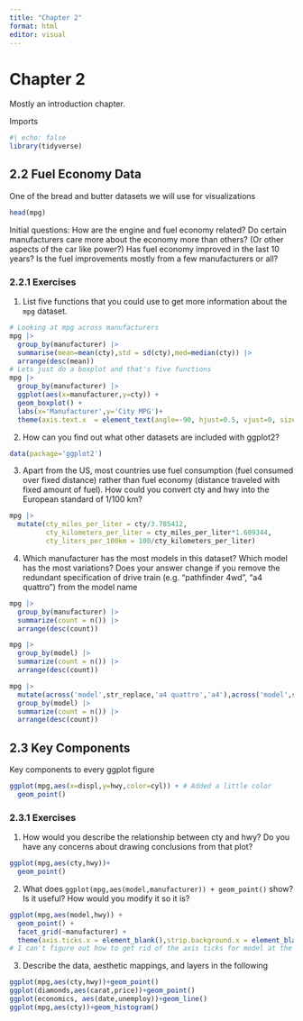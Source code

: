 ```yaml
---
title: "Chapter 2"
format: html
editor: visual
---
```


# Chapter 2

Mostly an introduction chapter.

Imports
```r
#| echo: false
library(tidyverse)
```


## 2.2 Fuel Economy Data
One of the bread and butter datasets we will use for visualizations
```r
head(mpg)
```


Initial questions: How are the engine and fuel economy related? Do certain manufacturers care more about the economy more than others? (Or other aspects of the car like power?) Has fuel economy improved in the last 10 years? Is the fuel improvements mostly from a few manufacturers or all?

### 2.2.1 Exercises
1) List five functions that you could use to get more information about the `mpg` dataset.
```r
# Looking at mpg across manufacturers
mpg |>
  group_by(manufacturer) |> 
  summarise(mean=mean(cty),std = sd(cty),med=median(cty)) |> 
  arrange(desc(mean))
# Lets just do a boxplot and that's five functions
mpg |>
  group_by(manufacturer) |> 
  ggplot(aes(x=manufacturer,y=cty)) +
  geom_boxplot() +
  labs(x='Manufacturer',y='City MPG')+
  theme(axis.text.x  = element_text(angle=-90, hjust=0.5, vjust=0, size=11,colour="black"))

```
2) How can you find out what other datasets are included with ggplot2?
```r
data(package='ggplot2')
```
3) Apart from the US, most countries use fuel consumption (fuel consumed over fixed distance) rather than fuel economy (distance traveled with fixed amount of fuel). How could you convert cty and hwy into the European standard of 1/100 km?
```r
mpg |> 
  mutate(cty_miles_per_liter = cty/3.785412,
         cty_kilometers_per_liter = cty_miles_per_liter*1.609344,
         cty_liters_per_100km = 100/cty_kilometers_per_liter)
```
4) Which manufacturer has the most models in this dataset? Which model has the most variations? Does your answer change if you remove the redundant specification of drive train (e.g. "pathfinder 4wd", "a4 quattro") from the model name
```r
mpg |> 
  group_by(manufacturer) |> 
  summarize(count = n()) |> 
  arrange(desc(count))

mpg |> 
  group_by(model) |> 
  summarize(count = n()) |> 
  arrange(desc(count))

mpg |>
  mutate(across('model',str_replace,'a4 quattro','a4'),across('model',str_remove,'4wd')) |>
  group_by(model) |>
  summarize(count = n()) |>
  arrange(desc(count))
```
## 2.3 Key Components
Key components to every ggplot figure
```r
ggplot(mpg,aes(x=displ,y=hwy,color=cyl)) + # Added a little color
  geom_point()
```
### 2.3.1 Exercises
1) How would you describe the relationship between cty and hwy? Do you have any concerns about drawing conclusions from that plot?
```r
ggplot(mpg,aes(cty,hwy))+
  geom_point()
```

2) What does `ggplot(mpg,aes(model,manufacturer)) + geom_point()` show? Is it useful? How would you modify it so it is?
```r
ggplot(mpg,aes(model,hwy)) + 
  geom_point() +
  facet_grid(~manufacturer) +
  theme(axis.ticks.x = element_blank(),strip.background.x = element_blank())
# I can't figure out how to get rid of the axis ticks for model at the bottom... 

```

3) Describe the data, aesthetic mappings, and layers in the following
```r
ggplot(mpg,aes(cty,hwy))+geom_point()
ggplot(diamonds,aes(carat,price))+geom_point()
ggplot(economics, aes(date,unemploy))+geom_line()
ggplot(mpg,aes(cty))+geom_histogram()
```



